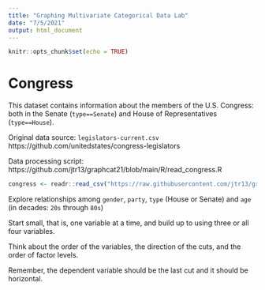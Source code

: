 ```yaml
---
title: "Graphing Multivariate Categorical Data Lab"
date: "7/5/2021"
output: html_document
---
```


```r
knitr::opts_chunk$set(echo = TRUE)
```

# Congress

This dataset contains information about the members of the U.S. Congress: both in the Senate (`type==Senate`) and House of Representatives (`type==House`). 

Original data source: `legislators-current.csv`   https://github.com/unitedstates/congress-legislators

Data processing script: https://github.com/jtr13/graphcat21/blob/main/R/read_congress.R

```r
congress <- readr::read_csv("https://raw.githubusercontent.com/jtr13/graphcat21/main/data/congress.csv")
```

Explore relationships among `gender`, `party`, `type` (House or Senate) and `age` (in decades: `20s` through `80s`)

Start small, that is, one variable at a time, and build up to using three or all four variables. 

Think about the order of the variables, the direction of the cuts, and the order of factor levels.

Remember, the dependent variable should be the last cut and it should be horizontal.

